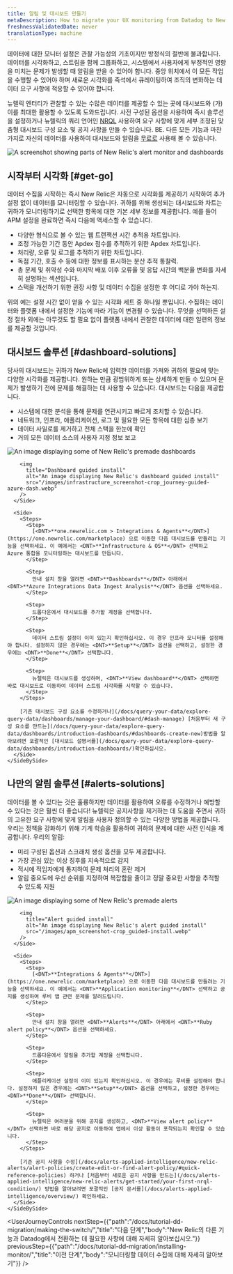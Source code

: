 ```yaml
---
title: 알림 및 대시보드 만들기
metaDescription: How to migrate your UX monitoring from Datadog to New Relic.
freshnessValidatedDate: never
translationType: machine
---
```


데이터에 대한 모니터 설정은 관찰 가능성의 기초이지만 방정식의 절반에 불과합니다. 데이터를 시각화하고, 스트림을 함께 그룹화하고, 시스템에서 사용자에게 부정적인 영향을 미치는 문제가 발생할 때 알림을 받을 수 있어야 합니다. 중앙 위치에서 이 모든 작업을 수행할 수 있어야 하며 새로운 시각화를 즉석에서 큐레이팅하여 조직의 변화하는 데이터 요구 사항에 적응할 수 있어야 합니다.

뉴렐릭 엔터티가 관찰할 수 있는 수많은 데이터를 제공할 수 있는 곳에 대시보드와 <InlinePopover type="alerts"/>(가) 이를 최대한 활용할 수 있도록 도와드립니다. 사전 구성된 옵션을 사용하여 즉시 솔루션을 설정하거나 뉴렐릭의 쿼리 언어인 [NRQL](/docs/query-your-data/nrql-new-relic-query-language/get-started/introduction-nrql-new-relics-query-language/) 사용하여 요구 사항에 맞게 세부 조정된 맞춤형 대시보드 구성 요소 및 공지 사항을 만들 수 있습니다. BE. 다른 모든 기능과 마찬가지로 자신의 데이터를 사용하여 대시보드와 알림을 [무료로](https://newrelic.com/signup) 사용해 볼 수 있습니다.

<img
  title="Alerts-and-dash"
  alt="A screenshot showing parts of New Relic's alert monitor and dashboards"
  src="/images/dashboards_screenshot-crop_journey-dash-and-alerts.webp"
/>

## 시작부터 시각화 [#get-go]

데이터 수집을 시작하는 즉시 New Relic은 자동으로 시각화를 제공하기 시작하여 추가 설정 없이 데이터를 모니터링할 수 있습니다. 귀하를 위해 생성되는 대시보드와 차트는 귀하가 모니터링하기로 선택한 항목에 대한 기본 세부 정보를 제공합니다. 예를 들어 APM 설정을 완료하면 즉시 다음에 액세스할 수 있습니다.

* 다양한 형식으로 볼 수 있는 웹 트랜잭션 시간 추적용 차트입니다.
* 조정 가능한 기간 동안 Apdex 점수를 추적하기 위한 Apdex 차트입니다.
* 처리량, 오류 및 로그를 추적하기 위한 차트입니다.
* 독점 기간, 호출 수 등에 대한 정보를 표시하는 분산 추적 통찰력.
* 총 문제 및 취약성 수와 마지막 배포 이후 오류율 및 응답 시간의 백분율 변화를 자세히 설명하는 섹션입니다.
* 스택을 개선하기 위한 권장 사항 및 데이터 수집을 설정한 후 어디로 가야 하는지.

위의 예는 설정 시간 없이 얻을 수 있는 시각화 세트 중 하나일 뿐입니다. 수집하는 데이터와 플랫폼 내에서 설정한 기능에 따라 기능이 변경될 수 있습니다. 무엇을 선택하든 설정 절차 외에는 아무것도 할 필요 없이 플랫폼 내에서 관찰한 데이터에 대한 일련의 정보를 제공할 것입니다.

## 대시보드 솔루션 [#dashboard-solutions]

당사의 대시보드는 귀하가 New Relic에 입력한 데이터를 가져와 귀하의 필요에 맞는 다양한 시각화를 제공합니다. 원하는 만큼 광범위하게 또는 상세하게 만들 수 있으며 문제가 발생하기 전에 문제를 해결하는 데 사용할 수 있습니다. 대시보드는 다음을 제공합니다.

* 시스템에 대한 분석을 통해 문제를 연관시키고 빠르게 조치할 수 있습니다.
* 네트워크, 인프라, 애플리케이션, 로그 및 필요한 모든 항목에 대한 심층 보기
* 데이터 사일로를 제거하고 전체 스택을 한눈에 확인
* 거의 모든 데이터 소스의 사용자 지정 정보 보고

<CollapserGroup>
  <Collapser
    id="dash-install"
    title="미리 만들어진 대시보드 설치"
  >
    <SideBySide>
      <Side>
        <img
          title="Premade dashboards"
          alt="An image displaying some of New Relic's premade dashboards"
          src="/images/infrastructure_screenshot-crop_premade-dashboards.webp"
        />

        <img
          title="Dashboard guided install"
          alt="An image displaying New Relic's dashboard guided install"
          src="/images/infrastructure_screenshot-crop_journey-guided-azure-dash.webp"
        />
      </Side>

      <Side>
        <Steps>
          <Step>
            [<DNT>**one.newrelic.com > Integrations & Agents**</DNT>](https://one.newrelic.com/marketplace) 으로 이동한 다음 대시보드를 만들려는 기능을 선택하세요. 이 예에서는 <DNT>**Infrastructure & OS**</DNT> 선택하고 Azure 통합을 모니터링하는 대시보드를 만듭니다.
          </Step>

          <Step>
            안내 설치 창을 열려면 <DNT>**Dashboards**</DNT> 아래에서 <DNT>**Azure Integrations Data Ingest Analysis**</DNT> 옵션을 선택하세요.
          </Step>

          <Step>
            드롭다운에서 대시보드를 추가할 계정을 선택합니다.
          </Step>

          <Step>
            데이터 스트림 설정이 이미 있는지 확인하십시오. 이 경우 인프라 모니터를 설정해야 합니다. 설정하지 않은 경우에는 <DNT>**Setup**</DNT> 옵션을 선택하고, 설정한 경우에는 <DNT>**Done**</DNT> 선택합니다.
          </Step>

          <Step>
            뉴렐릭은 대시보드를 생성하며, <DNT>**View dashboard**</DNT> 선택하면 바로 대시보드로 이동하여 데이터 스트림 시각화를 시작할 수 있습니다.
          </Step>
        </Steps>

        [기존 대시보드 구성 요소를 수정하거나](/docs/query-your-data/explore-query-data/dashboards/manage-your-dashboard/#dash-manage) [처음부터 새 구성 요소를 만드는](/docs/query-your-data/explore-query-data/dashboards/introduction-dashboards/#dashboards-create-new)방법을 알아보려면 포괄적인 [대시보드 설명서를](/docs/query-your-data/explore-query-data/dashboards/introduction-dashboards/)확인하십시오.
      </Side>
    </SideBySide>
  </Collapser>
</CollapserGroup>

## 나만의 알림 솔루션 [#alerts-solutions]

데이터를 볼 수 있다는 것은 훌륭하지만 데이터를 활용하여 오류를 수정하거나 예방할 수 있다는 것은 훨씬 더 좋습니다! 뉴렐릭은 공지사항을 제거하는 데 도움을 주면서 귀하의 고유한 요구 사항에 맞게 알림을 사용자 정의할 수 있는 다양한 방법을 제공합니다. 우리는 정책을 강화하기 위해 기계 학습을 활용하여 귀하의 문제에 대한 사전 인식을 제공합니다. 우리의 알림:

* 미리 구성된 옵션과 스크래치 생성 옵션을 모두 제공합니다.
* 가장 관심 있는 이상 징후를 지속적으로 감지
* 적시에 적임자에게 통지하여 문제 처리의 혼란 제거
* 알림 중요도에 우선 순위를 지정하여 복잡함을 줄이고 정말 중요한 사항을 추적할 수 있도록 지원

<CollapserGroup>
  <Collapser
    id="alerts-install"
    title="미리 만들어진 알림 설치"
  >
    <SideBySide>
      <Side>
        <img
          title="Premade alerts"
          alt="An image displaying some of New Relic's premade alerts"
          src="/images/apm_screenshot-crop_premade-alerts.webp"
        />

        <img
          title="Alert guided install"
          alt="An image displaying New Relic's alert guided install"
          src="/images/apm_screenshot-crop_guided-install.webp"
        />
      </Side>

      <Side>
        <Steps>
          <Step>
            [<DNT>**Integrations & Agents**</DNT>](https://one.newrelic.com/marketplace) 으로 이동한 다음 대시보드를 만들려는 기능을 선택하세요. 이 예에서는 <DNT>**Application monitoring**</DNT> 선택하고 공지를 생성하여 루비 앱 관련 문제를 알려드립니다.
          </Step>

          <Step>
            안내 설치 창을 열려면 <DNT>**Alerts**</DNT> 아래에서 <DNT>**Ruby alert policy**</DNT> 옵션을 선택하세요.
          </Step>

          <Step>
            드롭다운에서 알림을 추가할 계정을 선택합니다.
          </Step>

          <Step>
            애플리케이션 설정이 이미 있는지 확인하십시오. 이 경우에는 루비를 설정해야 합니다. 설정하지 않은 경우에는 <DNT>**Setup**</DNT> 옵션을 선택하고, 설정한 경우에는 <DNT>**Done**</DNT> 선택합니다.
          </Step>

          <Step>
            뉴렐릭은 여러분을 위해 공지를 생성하고, <DNT>**View alert policy**</DNT> 선택하면 바로 해당 공지로 이동하여 앱에서 이상 활동이 포착되는지 확인할 수 있습니다.
          </Step>
        </Steps>

        [기존 공지 사항을 수정](/docs/alerts-applied-intelligence/new-relic-alerts/alert-policies/create-edit-or-find-alert-policy/#quick-reference-policies) 하거나 [처음부터 새로운 공지 사항을 만드는](/docs/alerts-applied-intelligence/new-relic-alerts/get-started/your-first-nrql-condition/) 방법을 알아보려면 포괄적인 [공지 문서를](/docs/alerts-applied-intelligence/overview/) 확인하세요.
      </Side>
    </SideBySide>
  </Collapser>
</CollapserGroup>

<UserJourneyControls
  nextStep={{"path":"/docs/tutorial-dd-migration/making-the-switch/","title":"다음 단계","body":"New Relic의 다른 기능과 Datadog에서 전환하는 데 필요한 사항에 대해 자세히 알아보십시오."}}
  previousStep={{"path":"/docs/tutorial-dd-migration/installing-monitor/","title":"이전 단계","body":"모니터링할 데이터 수집에 대해 자세히 알아보기"}}
/>
